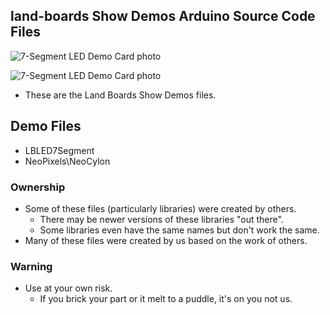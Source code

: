 == land-boards Show Demos Arduino Source Code Files ==

<img src="http://land-boards.com/blwiki/images/6/63/LB_Scroll_IMG_5929_cropped_720px.JPG" alt="7-Segment LED Demo Card photo"></img>

<img src="http://land-boards.com/blwiki/images/d/d9/NeoCylon_IMG_5913-720px.jpg" alt="7-Segment LED Demo Card photo"></img>

* These are the Land Boards Show Demos files.

== Demo Files ==

* LBLED7Segment
* NeoPixels\NeoCylon

=== Ownership ===

* Some of these files (particularly libraries) were created by others.
** There may be newer versions of these libraries "out there".
** Some libraries even have the same names but don't work the same.
* Many of these files were created by us based on the work of others.

=== Warning ===

* Use at your own risk.
** If you brick your part or it melt to a puddle, it's on you not us.
